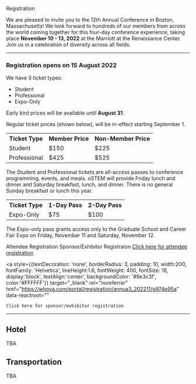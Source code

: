 
<SiteLayout title="Registration">

<div className="border-b-4 border-deepwater border-solid pb-4 mb-4 text-center">
    <p className="text-5xl font-display font-black">
        Registration
    </p>
</div>

We are pleased to invite you to the 12th Annual Conference in Boston, Massachusetts! We look forward to hundreds of our members from across the world coming together for this four-day conference experience, 
taking place **November 10 - 13, 2022** at the Marriott at the Renaissance Center. Join us in a celebration of diversity across all fields.

***

### Registration opens on 15 August 2022

We have 3 ticket types:
 - Student
 - Professional
 - Expo-Only


Early bird prices will be available until **August 31**.

Regular ticket prices (shown below), will be in-effect starting September 1.

<TopicSquare title="Full Conference Tickets" borderColor="border-green-500">
<table className="table-fixed text-center">
    <tr>
        <th>Ticket Type</th>
        <th>Member Price</th>
        <th>Non-Member Price</th>
    </tr>
    <tr>
        <td>Student</td>
        <td>$150</td>
        <td>$225</td>
    </tr>
    <tr>
        <td>Professional</td>
        <td>$425</td>
        <td>$525</td>
    </tr>
</table>

The Student and Professional tickets are all-access passes to conference programming, events, and meals.
oSTEM will provide Friday lunch and dinner and Saturday breakfast, lunch, and dinner. There is no general Sunday breakfast or lunch this year.
</TopicSquare>

<TopicSquare title="Expo-Only Tickets" borderColor="border-blue-500">
<table className="table-fixed text-center">
    <tr>
        <th>Ticket Type</th>
        <th>1-Day Pass</th>
        <th>2-Day Pass</th>
    </tr>
    <tr>
        <td>Expo-Only</td>
        <td>$75</td>
        <td>$100</td>
    </tr>
</table>

The Expo-only pass grants access only to the Graduate School and Career Fair Expo on Friday, November 11 and Saturday, November 12.

</TopicSquare>

<div className="grid gap-8 sm:grid-cols-2 my-8 justify-center content-center">
<CTAButton onClick="https://whova.com/portal/registration/annua3_202211/" ackgroundColor="skyblue">Attendee Registration</CTAButton>
<CTAButton onClick="https://whova.com/portal/registration/annua3_202211/g974p95a" backgroundColor="rasp">Sponsor/Exhibitor Registraion</CTAButton>
<a style={{textDecoration: 'none', borderRadius: 3, padding: 10, width:200,
            fontFamily: 'Helvetica', lineHeight:1.6, fontWeight:400, fontSize:16,
            display:'block', textAlign:'center', backgroundColor: '#88B8D1', color:'#FFFFFF'}} 
    target="_blank" 
    rel="noreferrer" 
    href="https://whova.com/portal/registration/annua3_202211/" 
    data-reactroot=""
>
    Click here for attendee registration
</a>

<a style={{textDecoration: 'none', borderRadius: 3, padding: 10, width:200,
            fontFamily: 'Helvetica', lineHeight:1.6, fontWeight: 400, fontSize: 16,
            display:'block', textAlign:'center', backgroundColor: '#9e3c3f', color:'#FFFFFF'}} 
    target="_blank" 
    rel="noreferrer" 
    href="https://whova.com/portal/registration/annua3_202211/g974p95a" 
    data-reactroot=""
>
    Click here for sponsor/exhibitor registration
</a>

</div>

***

## Hotel
TBA

## Transportation
TBA

</SiteLayout>
